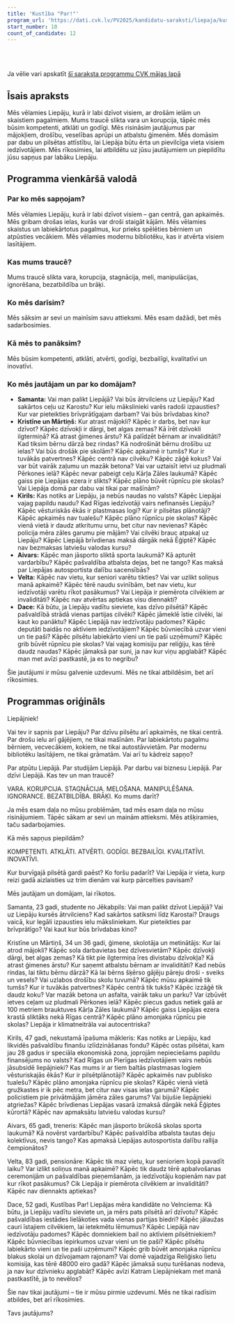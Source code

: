 ```yaml
---
title: 'Kustība "Par!"'
program_url: 'https://dati.cvk.lv/PV2025/kandidatu-saraksti/liepaja/kustiba-par'
start_number: 10
count_of_candidate: 12
---
```



<Badge text="Dzīva pilsēta apkaimēs" variant="note" size="small" /> <Badge text="Drošas ielas gājējiem" variant="note" size="small" /> <Badge text="Kvalitatīva dzīves vide" variant="note" size="small" /> <Badge text="Atbildīga pašvaldība" variant="note" size="small" /> <Badge text="Iedzīvotāju iesaiste" variant="note" size="small" />

<br/><br/> 

<Card title='Šis ir mākslīga intelekta ģenerēts apraksts' icon='starlight'>
    Ja vēlie vari apskatīt <a href={frontmatter.program_url} target='_blank'>šī saraksta programmu CVK mājas lapā</a>
    </Card>

## Īsais apraksts

Mēs vēlamies Liepāju, kurā ir labi dzīvot visiem, ar drošām ielām un skaistiem pagalmiem. Mums traucē slikta vara un korupcija, tāpēc mēs būsim kompetenti, atklāti un godīgi. Mēs risināsim jautājumus par mājokļiem, drošību, veselības aprūpi un atbalstu ģimenēm. Mēs domāsim par dabu un pilsētas attīstību, lai Liepāja būtu ērta un pievilcīga vieta visiem iedzīvotājiem. Mēs rīkosimies, lai atbildētu uz jūsu jautājumiem un piepildītu jūsu sapņus par labāku Liepāju.

## Programma vienkāršā valodā

### Par ko mēs sapņojam?

Mēs vēlamies Liepāju, kurā ir labi dzīvot visiem – gan centrā, gan apkaimēs.
Mēs gribam drošas ielas, kurās var droši staigāt kājām.
Mēs vēlamies skaistus un labiekārtotus pagalmus, kur prieks spēlēties bērniem un atpūsties vecākiem.
Mēs vēlamies modernu bibliotēku, kas ir atvērta visiem lasītājiem.

### Kas mums traucē?

Mums traucē slikta vara, korupcija, stagnācija, meli, manipulācijas, ignorēšana, bezatbildība un brāķi.

### Ko mēs darīsim?

Mēs sāksim ar sevi un mainīsim savu attieksmi. Mēs esam dažādi, bet mēs sadarbosimies.

### Kā mēs to panāksim?

Mēs būsim kompetenti, atklāti, atvērti, godīgi, bezbailīgi, kvalitatīvi un inovatīvi.

### Ko mēs jautājam un par ko domājam?

*   **Samanta:** Vai man palikt Liepājā? Vai būs ātrvilciens uz Liepāju? Kad sakārtos ceļu uz Karostu? Kur ielu mākslinieki varēs radoši izpausties? Kur var pieteikties brīvprātīgajam darbam? Vai būs brīvdabas kino?
*   **Kristīne un Mārtiņš:** Kur atrast mājokli? Kāpēc ir darbs, bet nav kur dzīvot? Kāpēc dzīvokļi ir dārgi, bet algas zemas? Kā īrēt dzīvokli ilgtermiņā? Kā atrast ģimenes ārstu? Kā palīdzēt bērnam ar invaliditāti? Kad tiksim bērnu dārzā bez rindas? Kā nodrošināt bērnu drošību uz ielas? Vai būs drošāk pie skolām? Kāpēc apkaimē ir tumšs? Kur ir tuvākās patvertnes? Kāpēc centrā nav cilvēku? Kāpēc zāģē kokus? Vai var būt vairāk zaļumu un mazāk betona? Vai var uztaisīt ietvi uz pludmali Pērkones ielā? Kāpēc nevar pabeigt ceļu Kārļa Zāles laukumā? Kāpēc gaiss pie Liepājas ezera ir slikts? Kāpēc plāno būvēt rūpnīcu pie skolas? Vai Liepāja domā par dabu vai tikai par mašīnām?
*   **Kirils:** Kas notiks ar Liepāju, ja nebūs naudas no valsts? Kāpēc Liepājai vajag papildu naudu? Kad Rīgas iedzīvotāji vairs nefinansēs Liepāju? Kāpēc vēsturiskās ēkās ir plastmasas logi? Kur ir pilsētas plānotāji? Kāpēc apkaimēs nav tualešu? Kāpēc plāno rūpnīcu pie skolas? Kāpēc vienā vietā ir daudz atkritumu urnu, bet citur nav nevienas? Kāpēc policija mēra zāles garumu pie mājām? Vai cilvēki brauc atpakaļ uz Liepāju? Kāpēc Liepājā brīvdienas maksā dārgāk nekā Ēģiptē? Kāpēc nav bezmaksas latviešu valodas kursu?
*   **Aivars:** Kāpēc man jāsporto sliktā sporta laukumā? Kā apturēt vardarbību? Kāpēc pašvaldība atbalsta dejas, bet ne tango? Kas maksā par Liepājas autosportista dalību sacensībās?
*   **Velta:** Kāpēc nav vietu, kur seniori varētu tikties? Vai var uzlikt soliņus manā apkaimē? Kāpēc tērē naudu svinībām, bet nav vietu, kur iedzīvotāji varētu rīkot pasākumus? Vai Liepāja ir piemērota cilvēkiem ar invaliditāti? Kāpēc nav atvērtas aptiekas visu diennakti?
*   **Dace:** Kā būtu, ja Liepāju vadītu sieviete, kas dzīvo pilsētā? Kāpēc pašvaldībā strādā vienas partijas cilvēki? Kāpēc jāmeklē īstie cilvēki, lai kaut ko panāktu? Kāpēc Liepājā nav iedzīvotāju padomes? Kāpēc deputāti baidās no aktīviem iedzīvotājiem? Kāpēc būvniecībā uzvar vieni un tie paši? Kāpēc pilsētu labiekārto vieni un tie paši uzņēmumi? Kāpēc grib būvēt rūpnīcu pie skolas? Vai vajag komisiju par reliģiju, kas tērē daudz naudas? Kāpēc jāmaksā par suni, ja nav kur viņu apglabāt? Kāpēc man met avīzi pastkastē, ja es to negribu?

Šie jautājumi ir mūsu galvenie uzdevumi. Mēs ne tikai atbildēsim, bet arī rīkosimies.

## Programmas oriģināls

Liepājniek!

Vai tev ir sapnis par Liepāju? Par dzīvu pilsētu arī apkaimēs, ne tikai centrā. Par drošu ielu arī gājējiem, ne tikai mašīnām. Par labiekārtotu pagalmu bērniem, vecvecākiem, kokiem, ne tikai autostāvvietām. Par modernu bibliotēku lasītājiem, ne tikai grāmatām.
Vai arī tu kādreiz sapņo?

Par atpūtu Liepājā. Par studijām Liepājā. Par darbu vai biznesu Liepājā. Par dzīvi Liepājā.
Kas tev un man traucē?

VARA. KORUPCIJA. STAGNĀCIJA. MELOŠANA. MANIPULĒŠANA. IGNORANCE. BEZATBILDĪBA. BRĀĶI.
Ko mums darīt?

Ja mēs esam daļa no mūsu problēmām, tad mēs esam daļa no mūsu risinājumiem. Tāpēc sākam ar sevi un mainām attieksmi.
Mēs atšķiramies, taču sadarbojamies.

Kā mēs sapņus piepildām?

KOMPETENTI. ATKLĀTI. ATVĒRTI. GODĪGI. BEZBAILĪGI. KVALITATĪVI. INOVATĪVI.

Kur burvīgajā pilsētā gardi paēst? Ko foršu padarīt? Vai Liepāja ir vieta, kurp reizi gadā aizlaisties uz trim dienām vai kurp pārcelties pavisam?

Mēs jautājam un domājam, lai rīkotos.

Samanta, 23 gadi, studente no Jēkabpils:
Vai man palikt dzīvot Liepājā? Vai uz Liepāju kursēs ātrvilciens? Kad sakārtos satiksmi līdz Karostai? Draugs vaicā, kur legāli izpausties ielu māksliniekam. Kur pieteikties par brīvprātīgo? Vai kaut kur būs brīvdabas kino?

Kristīne un Mārtiņš, 34 un 36 gadi, ģimene, skolotāja un metinātājs:
Kur lai atrod mājokli? Kāpēc sola darbavietas bez dzīvesvietām? Kāpēc dzīvokļi dārgi, bet algas zemas? Kā tikt pie ilgtermiņa īres divistabu dzīvokļa? Kā atrast ģimenes ārstu? Kur saņemt atbalstu bērnam ar invaliditāti? Kad nebūs rindas, lai tiktu bērnu dārzā?
Kā lai bērns šķērso gājēju pāreju droši - sveiks un vesels? Vai uzlabos drošību skolu tuvumā? Kāpēc mūsu apkaimē tik tumšs? Kur ir tuvākās patvertnes? Kāpēc centrā tik tukšs? Kāpēc izzāģē tik daudz koku? Var mazāk betona un asfalta, vairāk taku un parku? Var izbūvēt ietves ceļam uz pludmali Pērkones ielā? Kāpēc piecus gadus netiek galā ar 100 metriem brauktuves Kārļa Zāles laukumā? Kāpēc gaiss Liepājas ezera krastā sliktāks nekā Rīgas centrā? Kāpēc plāno amonjaka rūpnīcu pie skolas? Liepāja ir klimatneitrāla vai autocentriska?

Kirils, 47 gadi, nekustamā īpašuma mākleris:
Kas notiks ar Liepāju, kad likvidēs pašvaldību finanšu izlīdzināšanas fondu? Kāpēc ostas pilsētai, kam jau 28 gadus ir speciāla ekonomiskā zona, joprojām nepieciešams papildu finansējums no valsts? Kad Rīgas un Pierīgas iedzīvotājiem vairs nebūs jāsubsidē liepājnieki?
Kas mums ir ar tiem baltās plastmasas logiem vēsturiskajās ēkās? Kur ir pilsētplānotāji? Kāpēc apkaimēs nav publisko tualešu? Kāpēc plāno amonjaka rūpnīcu pie skolas? Kāpēc vienā vietā gružkastes ir ik pēc metra, bet citur nav visas ielas garumā? Kāpēc policistiem pie privātmājām jāmēra zāles garums?
Vai bijušie liepājnieki atgriežas? Kāpēc brīvdienas Liepājas vasarā izmaksā dārgāk nekā Ēģiptes kūrortā? Kāpēc nav apmaksātu latviešu valodas kursu?

Aivars, 65 gadi, treneris:
Kāpēc man jāsporto brūkošā skolas sporta laukumā? Kā novērst vardarbību? Kāpēc pašvaldība atbalsta tautas deju kolektīvus, nevis tango? Kas apmaksā Liepājas autosportista dalību rallija čempionātos?

Velta, 83 gadi, pensionāre:
Kāpēc tik maz vietu, kur senioriem kopā pavadīt laiku? Var izlikt soliņus manā apkaimē? Kāpēc tik daudz tērē apbalvošanas ceremonijām un pašvaldības pieņemšanām, ja iedzīvotāju kopienām nav pat kur rīkot pasākumus? Cik Liepāja ir piemērota cilvēkiem ar invaliditāti? Kāpēc nav diennakts aptiekas?

Dace, 52 gadi, Kustības Par! Liepājas mēra kandidāte no Velnciema:
Kā būtu, ja Liepāju vadītu sieviete un, ja mērs pats pilsētā arī dzīvotu? Kāpēc pašvaldības iestādes lielākoties vada vienas partijas biedri? Kāpēc jālaužas cauri īstajiem cilvēkiem, lai ietekmētu lēmumus? Kāpēc Liepājā nav iedzīvotāju padomes? Kāpēc domniekiem bail no aktīviem pilsētniekiem? Kāpēc būvniecības iepirkumos uzvar vieni un tie paši? Kāpēc pilsētu labiekārto vieni un tie paši uzņēmumi? Kāpēc grib būvēt amonjaka rūpnīcu blakus skolai un dzīvojamam rajonam? Vai domē vajadzīga Reliģisko lietu komisija, kas tērē 48000 eiro gadā? Kāpēc jāmaksā suņu turēšanas nodeva, ja nav kur dzīvnieku apglabāt? Kāpēc avīzi Katram Liepājniekam met manā pastkastītē, ja to nevēlos?

Šie nav tikai jautājumi – tie ir mūsu pirmie uzdevumi. Mēs ne tikai radīsim atbildes, bet arī rīkosimies.

Tavs jautājums?
